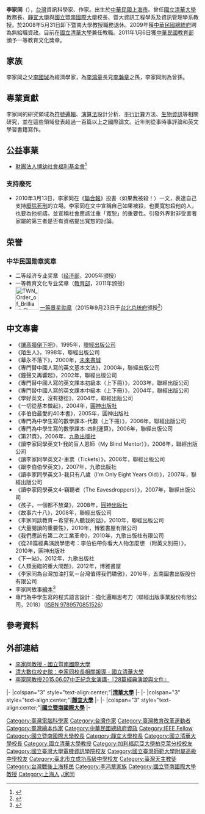 {{multiple issues|
{{expand|time=2017-04-06T16:59:39+00:00}}
{{refimprove|time=2017-04-06T16:59:39+00:00}}
{{trivia|time=2017-04-06T16:59:39+00:00}}
}}
{{Infobox scientist
| name        = 李家同
| image       =暨大校長李家同.jpg
| image_size  = 250px
| alt         = 
| caption     = 
| birth_date  = {{birth date and age|1939|1|5}}
| birth_place = {{ROC|上海市}}
| nationality = {{ROC}}
| residence   = {{TWN}}
| fields      = [[電腦科學|電腦科學]]、[[資訊科學|資訊科學]]
| workplaces  = {{collapsible list
  |titlestyle = background:transparent; font-size:9pt;
  |title = 
  |{{Infobox|subbox=yes|bodystyle= font-size:9pt;
    |rowclass1 = mergedrow| data1 = [[總統府資政|總統府資政]]<br><small>（2009年－）</small>
    |rowclass2 = mergedrow| data2 = [[博幼基金會|博幼基金會]]董事長<br><small>（2002年－）</small>
    |rowclass3 = mergedrow| data3 = [[國立暨南國際大學|國立暨南國際大學]]資工、資管系教授<br><small>（1999年－2008年）</small>
    |rowclass4 = mergedrow| data4 = 國立暨南國際大學校長<br><small>（1999年）</small>
    |rowclass5 = mergedrow| data5 = [[靜宜大學|靜宜大學]]校長<br><small>（1994年－1999年）</small>
    |rowclass6 = mergedrow| data6 = [[國立清華大學|國立清華大學]]教務長<br><small>（1988年－1994年）</small>
    |rowclass7 = mergedrow| data7 = 國立清華大學工學院院長<br><small>（1984年－1988年）</small>
    |rowclass8 = mergedrow| data8 = 國立清華大學電機系主任<br><small>（1983年－1984年）</small>
    |rowclass9 = mergedrow| data9 = 國立清華大學計管所長<br><small>（1977年－1983年）</small>
    |rowclass10 = mergedrow| data10 = 國立清華大學應數所長<br><small>（1975年－1977年）</small>
    |rowclass11 = mergedrow| data11 = [[美國海軍研究實驗室|美國海軍研究實驗室]]研究員<br><small>（1974年－1975年）</small>
    |rowclass12 = mergedrow| data12 = 美國聯邦衛生總署資深研究員<br><small>（1967年－1974年）</small>
   }}
 }}
| education   = 博士
| alma_mater  = {{collapsible list
  |titlestyle = background:transparent; font-size:9pt;
  |title = 
  |{{Infobox|subbox=yes|bodystyle= font-size:9pt;
    |rowclass1 = mergedrow| data1 = [[柏克萊加州大學|柏克萊加州大學]]電機及計算機系博士
    |rowclass2 = mergedrow| data2 = 柏克萊加州大學電機工程學系碩士
    |rowclass3 = mergedrow| data3 = [[國立臺灣大學|國立臺灣大學]]電機工程學系學士
    |rowclass4 = mergedrow| data4 = [[國立臺灣師範大學附屬高級中學|國立臺灣師範大學附屬高級中學]]
    |rowclass5 = mergedrow| data5 = [[臺北市立成功高級中學|臺北市立成功高級中學]]國中部
   }}
 }}
| known_for   = 臺灣教育改革倡議者、電機工程
| awards      = {{collapsible list
  |titlestyle = background:transparent; font-size:9pt;
  |title = 
  |{{Infobox|subbox=yes|bodystyle= font-size:9pt;
    |rowclass1 = mergedrow| data1 = [[中華民國教育部|中華民國教育部]]一等教育文化獎章<br><small>（2011年）</small>
    |rowclass2 = mergedrow| data2 = 國立臺灣大學傑出校友<br><small>（2007年）</small>
    |rowclass3 = mergedrow| data3 = [[中華民國經濟部|中華民國經濟部]]二等經濟獎章<br><small>（2005年）</small>
    |rowclass4 = mergedrow| data4 = [[中原大學_(台灣)|中原大學]]榮譽博士<br><small>（2005年）</small>
    |rowclass5 = mergedrow| data5 = [[斐陶斐榮譽學會|斐陶斐榮譽學會]]傑出成就獎<br><small>（2004年）</small>
    |rowclass6 = mergedrow| data6 = [[國家科學委員會|國家科學委員會]]傑出研究獎<br><small>（1985、1987、1989、1991、1993年）</small>
    |rowclass7 = mergedrow| data7 = [[電機電子工程師學會|電機電子工程師學會]]會士<br><small>（1989年）</small>
   }}
 }}
| website     = https://www.boyo.org.tw/boyo/index.php
}}

'''李家同'''（{{bd|1939年|1月5日||}}），[[台灣|台灣]]資訊科學家、作家。出生於[[中華民國上海市|中華民國上海市]]。曾任[[國立清華大學|國立清華大學]]教務長、[[靜宜大學|靜宜大學]]與[[國立暨南國際大學|國立暨南國際大學]]校長、暨大資訊工程學系及資訊管理學系教授。於2008年5月31日卸下暨南大學教授職務退休。2009年獲[[中華民國總統府|中華民國總統府]]聘為無給職資政。目前在[[國立清華大學|國立清華大學]]兼任教職。2011年1月6日獲[[中華民國教育部|中華民國教育部]]頒予一等教育文化獎章。

== 家族 ==
李家同之父[[李國瑊|李國瑊]]為經濟學家，為[[李鴻章|李鴻章]]長兄[[李瀚章|李瀚章]]之孫，李家同則為曾孫。

== 專業貢獻 ==
李家同的研究領域為[[符號邏輯|符號邏輯]]、[[演算法|演算法]]設計分析、[[平行計算|平行計算]]方法、[[生物資訊|生物資訊]]等相關研究，並在這些領域發表超過一百篇以上之國際論文。近年則從事時事評論和英文學習書籍寫作。

== 公益事業 ==
* [[博幼基金會|財團法人博幼社會福利基金會]]<ref>{{Cite web|url=http://www.boyo.org.tw/boyo/index.php?option=com_content&view=article&id=59&Itemid=85|title=緣起-李家同的理念|accessdate=2017-09-27|last=boyoweb|work=www.boyo.org.tw|language=zh-tw|archive-url=https://web.archive.org/web/20170927112714/http://www.boyo.org.tw/boyo/index.php?option=com_content&view=article&id=59&Itemid=85|archive-date=2017-09-27|dead-url=yes}}</ref>

===支持廢死===
* 2010年3月13日，李家同在《[[聯合報|聯合報]]》投書〈如果我被殺！〉一文，表達自己支持[[廢除死刑|廢除死刑]]的立場。李家同在文中宣稱自己如果被殺，也要寬恕殺他的人，也要為他祈禱。並宣稱社會應該注重「寬恕」的重要性。引發外界對非受害者家屬的第三者是否有資格提出寬恕的討論。
{{Quote box| align = center | quoted = true | bgcolor = #FFFFF0  | quote = 如果我被殺，只要一息尚存，我一定會告訴殺我的人，我絕對寬恕他，也會為他祈禱，更會要求友人照顧他的家人，尤其要使他的孩子不再留在社會黑暗的角落。如果我無法說這些話，我也無所謂，因為我的太太和女兒絕不會痛恨殺我的人，她們一定會為他祈禱，也會照顧他的家人。不僅如此，我的學生不會有一個人希望他被處死刑。
 |source = –李家同，〈如果我被殺！〉首段，《聯合報》，2010年3月13日。}}

==荣誉==
===中华民国勋章奖章===
* 二等经济专业奖章（[[中华民国经济部|经济部]]，2005年颁授）
* 一等教育文化专业奖章（[[中华民国教育部|教育部]]，2011年颁授）
* [[File:TWN_Order_of_Brilliant_Star_1Class_BAR.svg|60px]] [[景星勋章|一等景星勋章]]（2015年9月23日于[[台北市|台北]][[总统府_(台湾)|总统府]]颁授<ref>{{cite web |url=https://www.president.gov.tw/NEWS/19770 |title=總統主持104年教育界人士授勳典禮 |publisher=中华民国总统府 |date=2015-09-23 |accessdate=2021-08-27 |archive-date=2021-08-27 |archive-url=https://web.archive.org/web/20210827060210/https://www.president.gov.tw/NEWS/19770 |dead-url=no }}</ref>）

== 中文專書 ==
*《[[讓高牆倒下吧|讓高牆倒下吧]]》，1995年，[[聯經出版公司|聯經出版公司]]
*《陌生人》，1998年，聯經出版公司
*《幕永不落下》，2000年，[[未來書城|未來書城]]
*《專門替中國人寫的英文基本文法》，2000年，聯經出版公司
*《鐘聲又再響起》，2002年，聯經出版公司
*《專門替中國人寫的英文課本初級本（上下冊）》，2003年，聯經出版公司
*《專門替中國人寫的英文課本中級本（上下冊）》，2004年，聯經出版公司
*《學好英文，沒有捷徑》，2004年，聯經出版公司
*《一切從基本做起》，2004年，[[圓神出版社|圓神出版社]]
*《李伯伯最愛的40本書》，2005年，圓神出版社
*《專門為中學生寫的數學課本-代數（上下冊）》，2006年，聯經出版公司
*《專門為中學生寫的數學課本-四則運算》，2006年，聯經出版公司
*《第21頁》，2006年，[[九歌出版社|九歌出版社]]
*《讀李家同學英文1-我的盲人恩師（My Blind Mentor）》，2006年，聯經出版公司
*《讀李家同學英文2-車票（Tickets）》，2006年，聯經出版公司
*《跟李伯伯學英文》，2007年，九歌出版社
*《讀李家同學英文3-我只有八歲（I'm Only Eight Years Old）》，2007年，聯經出版公司
*《讀李家同學英文4-竊聽者（The Eavesdroppers）》，2007年，聯經出版公司
*《孩子，一個都不放棄》，2008年，[[圓神出版社|圓神出版社]]
*《故事六十八》，2008年，聯經出版公司
*《李家同談教育－希望有人聽我的話》，2010年，聯經出版公司
*《大量閱讀的重要性》，2010年，博雅書屋有限公司
*《我們應該有第二次工業革命》，2010年，九歌出版社有限公司
*《從28篇經典演說學思考：李伯伯帶你看大人物怎麼想 （附英文別冊）》，2010年，圓神出版社
*《下一站》，2012年，九歌出版社
*《人類面臨的重大問題》，2012年，博雅書屋
*《李家同為台灣加油打氣－台灣值得我們驕傲》，2016年，五南圖書出版股份有限公司
*李家同故事[[繪本|繪本]]<ref>{{Cite web |url=https://www.linkingbooks.com.tw/LNB/book/GroupBook.aspx?ID=60049 |title=李家同故事繪本 |access-date=2016-06-24 |archive-date=2019-06-10 |archive-url=https://web.archive.org/web/20190610212129/https://www.linkingbooks.com.tw/LNB/book/GroupBook.aspx?ID=60049 |dead-url=no }}</ref>
*專門為中學生寫的程式語言設計：強化邏輯思考力（聯經出版事業股份有限公司，2018）（[[ISBN_9789570851526|ISBN 9789570851526]]{{zh}}）

== 參考資料 ==
{{reflist|2}}

== 外部連結 ==
{{Commonscat|R. C. T. Lee}}
* [http://erdos.csie.ncnu.edu.tw/~rctlee/ 李家同教授 - 國立暨南國際大學] {{Wayback|url=http://erdos.csie.ncnu.edu.tw/~rctlee/ |date=20200808180545 }}
* [https://web.archive.org/web/20140427170035/http://archives.lib.nthu.edu.tw/history/president/2-02-08-01.htm 清大數位校史館：李家同校長相關報導 - 國立清華大學]
* [https://www.youtube.com/watch?v=3yrhiCxaCn0 李家同教授2015.06.07中正紀念堂演講-『28篇經典演說與文件』] {{Wayback|url=https://www.youtube.com/watch?v=3yrhiCxaCn0 |date=20170405140907 }}

{{start box}}
{{s-edu}}
|-
|colspan="3" style="text-align:center;"|'''<!-- 注釋出：[[File:The_Logo_of_Tsinghua_Hua_University_in_1928.png|20px]] -->[[國立清華大學|清華大學]]'''
|-
{{s-before|[[劉兆玄|劉兆玄]]}}
{{s-title|[[國立清華大學|清華大學]]校長<br><small>代理<br>1993年2月27日－1994年2月1日}}
{{s-after|[[沈君山|沈君山]]}}
|-
|colspan="3" style="text-align:center;"|'''<!-- 注釋出：[[File:PU_Logo.png|20px]] -->[[靜宜大學|靜宜大學]]'''
|-
{{s-before|[[徐熙光|徐熙光]]}}  
{{s-title|[[靜宜大學|靜宜大學]]校長<br><small>第六任<br>1994年2月1日－1999年7月1日}}
{{s-after|[[陳振貴|陳振貴]]}} 
|-
|colspan="3" style="text-align:center;"|'''<!-- 注釋出：[[File:Embelm_of_National_Chi_Nan_University.svg|20px]] -->[[國立暨南國際大學|國立暨南國際大學]]'''
|-
{{s-before|[[袁頌西|袁頌西]]}}  
{{s-title|[[國立暨南國際大學|國立暨南國際大學]]校長<br><small>第二任<br>1999年7月1日－1999年11月30日}}
{{s-after|[[徐泓（台灣）|徐　泓]]（代理）<br /><small>正任：'''[[張進福|張進福]]'''</small>}}  
{{end box}}
{{國立清華大學|nocat}}

{{Authority control}}
{{DEFAULTSORT:L}}
[[Category:臺灣電腦科學家|Category:臺灣電腦科學家]]
[[Category:台灣作家|Category:台灣作家]]
[[Category:臺灣教育改革運動者|Category:臺灣教育改革運動者]]
[[Category:臺灣繪本作家|Category:臺灣繪本作家]]
[[Category:中華民國總統府資政|Category:中華民國總統府資政]]
[[Category:IEEE_Fellow|Category:IEEE Fellow]]
[[Category:國立暨南國際大學校長|Category:國立暨南國際大學校長]]
[[Category:靜宜大學校長|Category:靜宜大學校長]]
[[Category:國立清華大學校長|Category:國立清華大學校長]]
[[Category:國立清華大學教授|Category:國立清華大學教授]]
[[Category:加利福尼亞大學柏克萊分校校友|Category:加利福尼亞大學柏克萊分校校友]]
[[Category:國立臺灣大學電機資訊學院校友|Category:國立臺灣大學電機資訊學院校友]]
[[Category:國立臺灣師範大學附屬高級中學校友|Category:國立臺灣師範大學附屬高級中學校友]]
[[Category:臺北市立成功高級中學校友|Category:臺北市立成功高級中學校友]]
[[Category:臺灣天主教徒|Category:臺灣天主教徒]]
[[Category:台灣戰後上海移民|Category:台灣戰後上海移民]]
[[Category:李鸿章家族|Category:李鸿章家族]]
[[Category:國立暨南國際大學教授|Category:國立暨南國際大學教授]]
[[Category:上海人|Category:上海人]]
[[Category:李姓|J家同]]